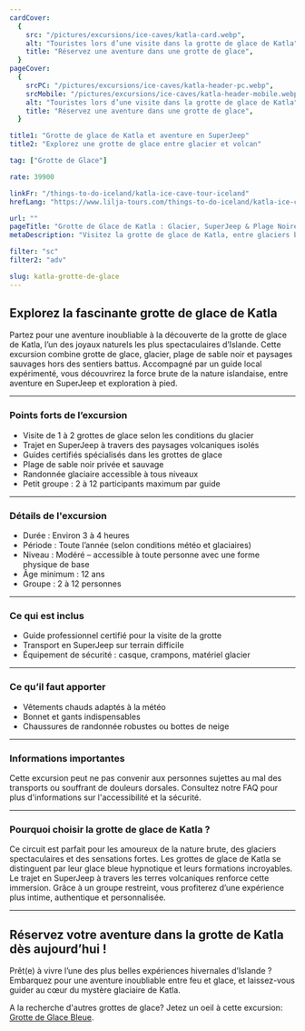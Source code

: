 ```yaml
---
cardCover:
  {
    src: "/pictures/excursions/ice-caves/katla-card.webp",
    alt: "Touristes lors d’une visite dans la grotte de glace de Katla",
    title: "Réservez une aventure dans une grotte de glace",
  }
pageCover:
  {
    srcPC: "/pictures/excursions/ice-caves/katla-header-pc.webp",
    srcMobile: "/pictures/excursions/ice-caves/katla-header-mobile.webp",
    alt: "Touristes lors d’une visite dans la grotte de glace de Katla",
    title: "Réservez une aventure dans une grotte de glace",
  }

title1: "Grotte de glace de Katla et aventure en SuperJeep"
title2: "Explorez une grotte de glace entre glacier et volcan"

tag: ["Grotte de Glace"]

rate: 39900

linkFr: "/things-to-do-iceland/katla-ice-cave-tour-iceland"
hrefLang: "https://www.lilja-tours.com/things-to-do-iceland/katla-ice-cave-tour-iceland"

url: ""
pageTitle: "Grotte de Glace de Katla : Glacier, SuperJeep & Plage Noire"
metaDescription: "Visitez la grotte de glace de Katla, entre glaciers bleus et plages volcaniques. Tour guidé en SuperJeep et à pied. Réservez dès maintenant votre aventure islandaise."

filter: "sc"
filter2: "adv"

slug: katla-grotte-de-glace
---
```


## Explorez la fascinante grotte de glace de Katla

Partez pour une aventure inoubliable à la découverte de la grotte de glace de Katla, l’un des joyaux naturels les plus spectaculaires d’Islande. Cette excursion combine grotte de glace, glacier, plage de sable noir et paysages sauvages hors des sentiers battus. Accompagné par un guide local expérimenté, vous découvrirez la force brute de la nature islandaise, entre aventure en SuperJeep et exploration à pied.

---

### Points forts de l’excursion

- Visite de 1 à 2 grottes de glace selon les conditions du glacier  
- Trajet en SuperJeep à travers des paysages volcaniques isolés  
- Guides certifiés spécialisés dans les grottes de glace  
- Plage de sable noir privée et sauvage  
- Randonnée glaciaire accessible à tous niveaux  
- Petit groupe : 2 à 12 participants maximum par guide

---

### Détails de l'excursion

- Durée : Environ 3 à 4 heures  
- Période : Toute l’année (selon conditions météo et glaciaires)  
- Niveau : Modéré – accessible à toute personne avec une forme physique de base  
- Âge minimum : 12 ans  
- Groupe : 2 à 12 personnes

---

### Ce qui est inclus

- Guide professionnel certifié pour la visite de la grotte  
- Transport en SuperJeep sur terrain difficile  
- Équipement de sécurité : casque, crampons, matériel glacier

---

### Ce qu’il faut apporter

- Vêtements chauds adaptés à la météo  
- Bonnet et gants indispensables  
- Chaussures de randonnée robustes ou bottes de neige  

---

### Informations importantes

Cette excursion peut ne pas convenir aux personnes sujettes au mal des transports ou souffrant de douleurs dorsales. Consultez notre FAQ pour plus d'informations sur l'accessibilité et la sécurité.

---

### Pourquoi choisir la grotte de glace de Katla ?

Ce circuit est parfait pour les amoureux de la nature brute, des glaciers spectaculaires et des sensations fortes. Les grottes de glace de Katla se distinguent par leur glace bleue hypnotique et leurs formations incroyables. Le trajet en SuperJeep à travers les terres volcaniques renforce cette immersion. Grâce à un groupe restreint, vous profiterez d’une expérience plus intime, authentique et personnalisée.

---

## Réservez votre aventure dans la grotte de Katla dès aujourd’hui !

Prêt(e) à vivre l’une des plus belles expériences hivernales d’Islande ? Embarquez pour une aventure inoubliable entre feu et glace, et laissez-vous guider au cœur du mystère glaciaire de Katla.

<script
  type="text/javascript"
  src="https://widgets.bokun.io/assets/javascripts/apps/build/BokunWidgetsLoader.js?bookingChannelUUID=97236c68-b945-4a96-8587-660bdc4c45fd"
  async
></script>

<div
  class="bokunWidget"
  data-src="https://widgets.bokun.io/online-sales/97236c68-b945-4a96-8587-660bdc4c45fd/experience-calendar/13855"
></div>

A la recherche d'autres grottes de glace? Jetez un oeil à cette excursion: <a href="/fr/a-faire-en-islande/grotte-de-glace-bleue-islande/" title="Blue Ice Cave au Vatnajökull">Grotte de Glace Bleue</a>.